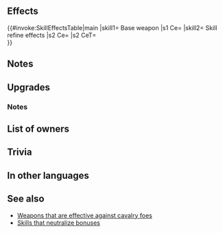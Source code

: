 {{Weapon Infobox
|tagid=SID_ブラーウルフ2＋
|weaponType=Blue Tome
|weaponName=Keen Blárwolf+
|altWeaponName=Keen Blárwolf Plus
|might=12
|range=2
|effectiveness=cavalry
|effect=Effective against cavalry foes.
|cost=300
|exclusive=0
|userVersion1=Closed
|userVersion2=Open
|statModifiers=0,12,0,0,0
|SE=se_effect_wolf01.flac
|required=Keen Blárwolf
|refinePaths=Skill1,Atk,Spd,Def,Res
|refineSP=350
|refineMedals=500
|refineStones=50
|effectSkill1=Neutralizes cavalry foes' bonuses (from skills like Fortify, Rally, etc.) during combat.
|iconSkill1=Dull Cavalry W.png
|tagidExtraSkill1=無
|properties=random_owner
}}
==Effects==
{{#invoke:SkillEffectsTable|main
|skill1={{SCi|weapon}} Base weapon
|s1 Ce={{Eft|Effectiveness|{{Mt|Cavalry}}}}
|skill2={{Si|Keen Blárwolf+|refine=Skill1}} Skill refine effects
|s2 Ce={{Eft|Neutralize Bonus}}
|s2 CeT={{Mt|Cavalry}}<br>{{Tgt|Foes}}
}}
==Notes==
{{Effective damage bonus|cavalry}}
==Upgrades==
{{Weapon Upgrade List}}
===Notes===
{{Bonus neutralization}}
==List of owners==
{{Skill Hero List}}
==Trivia==
{{TomeColorTrivia|blar}}{{Rsn|強化無効R騎馬|Dull Cavalry}}
==In other languages==
{{OtherLanguages
|japanese=ブラーウルフ鍛＋
|german=Eifr. Blárwolf+
|spanishEU=Lobo z. agudo +
|spanishLA=Lobo añil ag. +
|french=Canines saphir +
|italian=Turchinl. lesto+
|chineseTW=蒼藍餓狼鍛＋
|portuguese=Lobo azul sagaz+
}}
==See also==
* [[Weapons that are effective against cavalry foes]]
* [[Skills that neutralize bonuses]]
{{Weapons Navbox}}